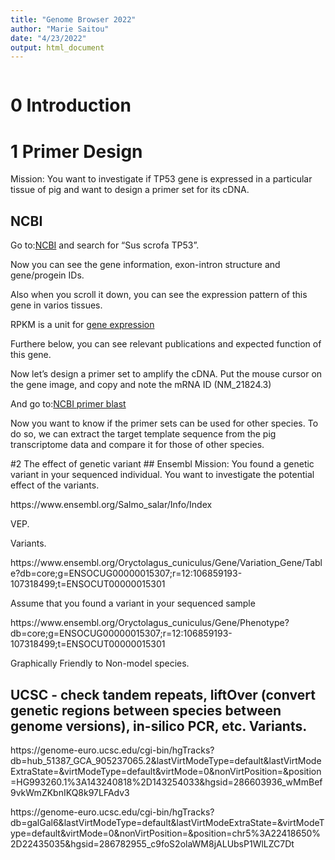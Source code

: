 ```yaml
---
title: "Genome Browser 2022"
author: "Marie Saitou"
date: "4/23/2022"
output: html_document
---
```


```bash

```

# 0 Introduction




# 1 Primer Design

Mission: You want to investigate if TP53 gene is expressed in a particular tissue of pig and want to design a primer set for its cDNA.
 
## NCBI 

Go to:[NCBI](https://www.ncbi.nlm.nih.gov/labs/gquery/)
and search for "Sus scrofa  TP53".

[](assets/2022_browser/image-04-23-20.01.35.png)

Now you can see the gene information, exon-intron structure and gene/progein IDs.
[](assets/2022_browser/image-04-23-20.01.13.png)

Also when you scroll it down, you can see the expression pattern of this gene in varios tissues.
[](assets/2022_browser/image-04-23-20.00.57.png)

RPKM is a unit for [gene expression](https://www.reneshbedre.com/blog/expression_units.html#:~:text=RPKM%20is%20a%20gene%20length,the%20expression%20of%20that%20gene.)

Furthere below, you can see relevant publications and expected function of this gene.


Now let's design a primer set to amplify the cDNA.
Put the mouse cursor on the gene image, and copy and note the mRNA ID (NM_21824.3)

And go to:[NCBI primer blast](https://www.ncbi.nlm.nih.gov/tools/primer-blast/)

Now you want to know if the primer sets can be used for other species. To do so, we can extract the target template sequence from the pig transcriptome data and compare it for those of other species.





#2 The effect of genetic variant
## Ensembl 
Mission: You found a genetic variant in your sequenced individual. You want to investigate the potential effect of the variants.

https://www.ensembl.org/Salmo_salar/Info/Index
 
VEP.


Variants.

https://www.ensembl.org/Oryctolagus_cuniculus/Gene/Variation_Gene/Table?db=core;g=ENSOCUG00000015307;r=12:106859193-107318499;t=ENSOCUT00000015301

Assume that you found a variant in your sequenced sample

https://www.ensembl.org/Oryctolagus_cuniculus/Gene/Phenotype?db=core;g=ENSOCUG00000015307;r=12:106859193-107318499;t=ENSOCUT00000015301



Graphically
Friendly to Non-model species.


## UCSC -  check tandem repeats, liftOver (convert genetic regions between species between genome versions), in-silico PCR, etc. Variants.
https://genome-euro.ucsc.edu/cgi-bin/hgTracks?db=hub_51387_GCA_905237065.2&lastVirtModeType=default&lastVirtModeExtraState=&virtModeType=default&virtMode=0&nonVirtPosition=&position=HG993260.1%3A143240818%2D143254033&hgsid=286603936_wMmBef9vkWmZKbnIKQ8k97LFAdv3


https://genome-euro.ucsc.edu/cgi-bin/hgTracks?db=galGal6&lastVirtModeType=default&lastVirtModeExtraState=&virtModeType=default&virtMode=0&nonVirtPosition=&position=chr5%3A22418650%2D22435035&hgsid=286782955_c9foS2olaWM8jALUbsP1WlLZC7Dt

